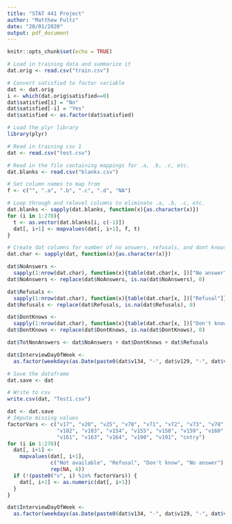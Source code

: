 ```yaml
---
title: "STAT 441 Project"
author: "Matthew Fultz"
date: "20/01/2020"
output: pdf_document
---
```


```r
knitr::opts_chunk$set(echo = TRUE)
```

```r
# Load in training data and summarize it
dat.orig <- read.csv("train.csv")

# Convert satisfied to factor variable
dat <- dat.orig
i <- which(dat.orig$satisfied==0)
dat$satisfied[i] = "No"
dat$satisfied[-i] = "Yes"
dat$satisfied <- as.factor(dat$satisfied)
```


```r
# Load the plyr library
library(plyr)

# Read in training csv 1
dat <- read.csv("test.csv")

# Read in the file containing mappings for .a, .b, .c, etc.
dat.blanks <- read.csv("blanks.csv")

# Set column names to map from
f <- c("", ".a", ".b", ".c", ".d", "NA")

# Loop through and relevel columns to eliminate .a, .b, .c, etc.
dat.blanks <- sapply(dat.blanks, function(x){as.character(x)})
for (i in 1:270){
  t <- as.vector(dat.blanks[i, c(-1)])
  dat[, i+1] <- mapvalues(dat[, i+1], f, t)
}

# Create dat columns for number of no answers, refusals, and dont knows
dat.char <- sapply(dat, function(x){as.character(x)})

dat$NoAnswers <- 
  sapply(1:nrow(dat.char), function(x){table(dat.char[x, ])["No answer"]})
dat$NoAnswers <- replace(dat$NoAnswers, is.na(dat$NoAnswers), 0)

dat$Refusals <- 
  sapply(1:nrow(dat.char), function(x){table(dat.char[x, ])["Refusal"]})
dat$Refusals <- replace(dat$Refusals, is.na(dat$Refusals), 0)

dat$DontKnows <- 
  sapply(1:nrow(dat.char), function(x){table(dat.char[x, ])["Don't know"]})
dat$DontKnows <- replace(dat$DontKnows, is.na(dat$DontKnows), 0)

dat$TotNonAnswers <- dat$NoAnswers + dat$DontKnows + dat$Refusals

dat$InterviewDayOfWeek <- 
  as.factor(weekdays(as.Date(paste0(dat$v134, "-", dat$v129, "-", dat$v125))))

# Save the dataframe
dat.save <- dat

# Write to csv
write.csv(dat, "Test1.csv")

```


```r
dat <- dat.save
# Impute missing values
factorVars <- c("v17", "v20", "v25", "v70", "v71", "v72", "v73", "v78", 
                "v102", "v103", "v154", "v155", "v158", "v159", "v160", 
                "v161", "v163", "v164", "v190", "v191", "cntry")
for (i in 1:270){
  dat[, i+1] <- 
    mapvalues(dat[, i+1], 
              c("Not available", "Refusal", "Don't know", "No answer"),
              rep(NA, 4))
  if (!(paste0("v", i) %in% factorVars)) {
    dat[, i+1] <- as.numeric(dat[, i+1])
  }
}

dat$InterviewDayOfWeek <- 
  as.factor(weekdays(as.Date(paste0(dat$v134, "-", dat$v129, "-", dat$v125))))


```

